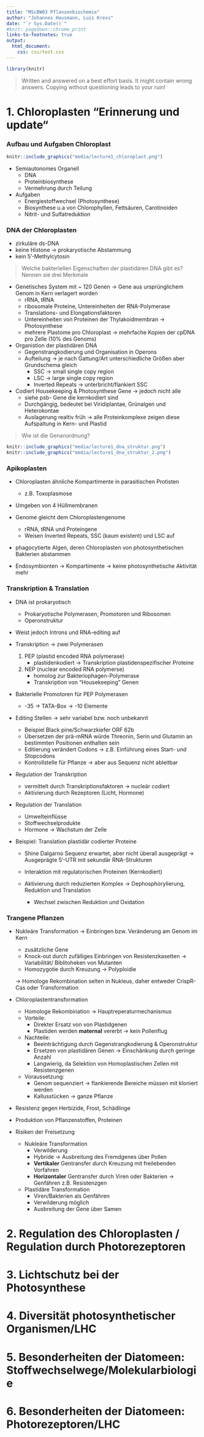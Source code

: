 ```yaml
---
title: "MScBW03 Pflanzenbiochemie"
author: "Johannes Hausmann, Luis Kress"
date: "`r Sys.Date()`"
#knit: pagedown::chrome_print
links-to-footnotes: true
output:
  html_document:
    css: css/test.css
---
```


```r
library(knitr)
```

> Written and answered on a best effort basis. It might contain wrong answers.
> Copying without questioning leads to your ruin!


# 1. Chloroplasten “Erinnerung und update“

### Aufbau und Aufgaben Chloroplast

```r
knitr::include_graphics("media/lecture1_chloroplast.png")

```

* Semiautonomes Organell
  + DNA
  + Proteinbiosynthese
  + Vermehrung durch Teilung

* Aufgaben
  + Energiestoffwechsel (Photosynthese)
  + Biosynthese u.a von Chlorophyllen, Fettsäuren, Carotinoiden
  + Nitrit- und Sulfatreduktion

### DNA der Chloroplasten
* zirkuläre ds-DNA
* keine Histone &rarr; prokaryotische Abstammung
* kein 5'-Methylcytosin

> Welche bakteriellen Eigenschaften der plastidären DNA gibt es? Nennen sie drei Merkmale

* Genetisches System mit ~ 120 Genen &rarr; Gene aus ursprünglichem Genom in Kern verlagert worden
  + rRNA, tRNA
  + ribosomale Proteine, Untereinheiten der RNA-Polymerase
  + Translations- und Elongationsfaktoren
  + Untereinheiten von Proteinen der Thylakoidmembran &rarr; Photosynthese
  + mehrere Plastome pro Chloroplast &rarr; mehrfache Kopien der cpDNA pro Zelle (10% des Genoms)

* Organistion der plastidären DNA
  + Gegenstrangkodierung und Organisation in Operons
  + Aufteilung &rarr; je nach Gattung/Art unterschiedliche Größen aber Grundschema gleich
    + SSC &rarr;  small single copy region
    + LSC &rarr;  large single copy region
    + Inverted Repeats &rarr; unterbricht/flankiert SSC

* Codiert Housekeeping & Photosynthese Gene &rarr; jedoch nicht alle
  + siehe psb- Gene die kernkodiert sind
  + Durchgängig, bedeutet bei Viridiplantae, Grünalgen und Heterokontae
  + Auslagerung realtiv früh &rarr; alle Proteinkomplexe zeigen diese Aufspaltung in Kern- und Plastid

> Wie ist die Genanordnung?

```r
knitr::include_graphics("media/lecture1_dna_struktur.png")
knitr::include_graphics("media/lecture1_dna_struktur_2.png")
```

### Apikoplasten

* Chloroplasten ähnliche Kompartimente in parasitischen Protisten
  + z.B. Toxoplasmose

* Umgeben von 4 Hüllmembranen

* Genome gleicht dem Chloroplastengenome
  + rRNA, tRNA und Proteingene
  + Weisen Inverted Repeats, SSC (kaum existent) und LSC auf

* phagocytierte Algen, deren Chloroplasten von photosynthetischen Bakterien abstammen

* Endosymbionten &rarr; Kompartimente &rarr; keine photosynthetische Aktivität mehr


### Transkription & Translation

* DNA ist prokaryotisch
  + Prokaryotische Polymerasen, Promotoren und Ribosomen
  + Operonstruktur

* Weist jedoch Introns und RNA-editing auf

* Transkription &rarr; zwei Polymerasen

  1. PEP (plastid encoded RNA polymerase)
      + plastidenkodiert &rarr; Transkription plastidenspezifischer Proteine
  2. NEP (nuclear encoded RNA polymerse)
      + homolog zur Bakteriophagen-Polymerase
      + Transkription von "Housekeeping" Genen

* Bakterielle Promotoren für PEP Polymerasen
  + -35 &rarr; TATA-Box &rarr; -10 Elemente
  
* Editing Stellen &rarr; sehr variabel bzw. noch unbekannt
  + Beispiel Black pine/Schwarzkiefer ORF 62b
  + Übersetzen der prä-mRNA würde Threonin, Serin und Glutamin an bestimmten Positionen enthalten sein
  + Editierung verändert Codons &rarr; z.B. Einführung eines Start- und Stopcodons
  + Kontrollstelle für Pflanze &rarr; aber aus Sequenz nicht ableitbar
  
* Regulation der Transkription
  + vermittelt durch Transkriptionsfaktoren &rarr; nucleär codiert
  + Aktivierung durch Rezeptoren (Licht, Hormone)
  
* Regulation der Translation
  + Umwelteinflüsse
  + Stoffwechselprodukte
  + Hormone &rarr; Wachstum der Zelle

* Beispiel: Translation plastidär codierter Proteine
  + Shine Dalgarno Sequenz erwartet, aber nicht überall ausgeprägt
  &rarr; Ausgeprägte 5'-UTR mit sekundär RNA-Strukturen
  + Interaktion mit regulatorischen Proteinen (Kernkodiert)
  
  + Aktivierung durch reduzierten Komplex &rarr; Dephosphorylierung, Reduktion und Translation
    + Wechsel zwischen Reduktion und Oxidation

### Trangene Pflanzen

* Nukleäre Transformation &rarr; Einbringen bzw. Veränderung am Genom im Kern
  + zusätzliche Gene
  + Knock-out durch zufälliges Einbringen von Resistenzkasetten &rarr; Variabilität/ Biblitoheken von Mutanten
  + Homozygotie durch Kreuzung &rarr; Polyploidie
  
  &rarr; Homologe Rekombination selten in Nukleus, daher entweder CrispR-Cas oder Transformation
  
* Chloroplastentransformation
  + Homologe Rekombination &rarr; Hauptreperaturmechanismus
  + Vorteile:
      + Direkter Ersatz von von Plastidgenen
      + Plastiden werden __maternal__ vererbt &rarr; kein Pollenflug
  + Nachteile:
      + Beeinträchtigung durch Gegenstrangkodierung & Operonstruktur
      + Ersetzen von plastidären Genen &rarr; Einschänkung durch geringe Anzahl
      + Langwierig, da Selektion von Homoplastischen Zellen mit Resistenzgenen
  + Voraussetzung:
      + Genom sequenziert &rarr; flankierende Bereiche müssen mit kloniert werden
      + Kallusstücken &rarr; ganze Pflanze
      
* Resistenz gegen Herbizide, Frost, Schädlinge
* Produktion von Pflanzenstoffen, Proteinen

* Risiken der Freisetzung
  + Nukleäre Transformation
    + Verwilderung
    + Hybride &rarr; Ausbreitung des Fremdgenes über Pollen
    + __Vertikaler__ Gentransfer durch Kreuzung mit freilebenden Vorfahren
    + __Horizontaler__ Gentransfer durch Viren oder Bakterien &rarr; Genfähren z.B. Resistenzgen
    
  + Plastidäre Transformation
    + Viren/Bakterien als Genfähren
    + Verwilderung möglich
    + Ausbreitung der Gene über Samen
  

# 2. Regulation des Chloroplasten / Regulation durch Photorezeptoren

# 3. Lichtschutz bei der Photosynthese

# 4. Diversität photosynthetischer Organismen/LHC

# 5. Besonderheiten der Diatomeen: Stoffwechselwege/Molekularbiologie

# 6. Besonderheiten der Diatomeen: Photorezeptoren/LHC

